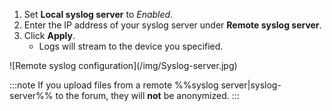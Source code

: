 1. Set **Local syslog server** to *Enabled*.
2. Enter the IP address of your syslog server under **Remote syslog server**.
3. Click **Apply**.
   - Logs will stream to the device you specified.

<div style={{ margin: 'auto', maxWidth: '600px', display: 'flex', flexDirection: 'column', alignItems: 'center' }}>
  ![Remote syslog configuration](/img/Syslog-server.jpg)
</div>

:::note
If you upload files from a remote %%syslog server|syslog-server%% to the forum, they will **not** be anonymized.
:::
